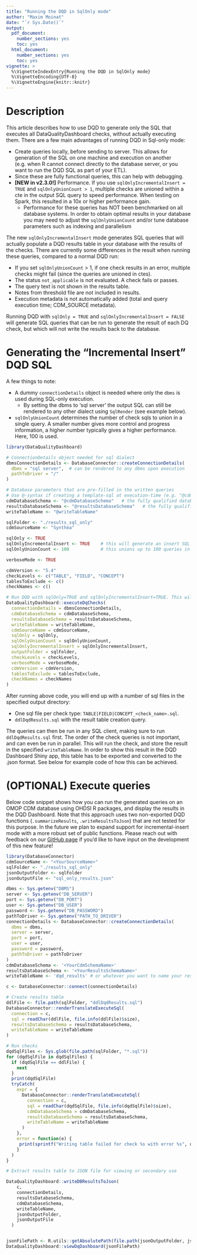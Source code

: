 ```yaml
---
title: "Running the DQD in SqlOnly mode"
author: "Maxim Moinat"
date: "`r Sys.Date()`"
output:
  pdf_document:
    number_sections: yes
    toc: yes
  html_document:
    number_sections: yes
    toc: yes
vignette: >
  %\VignetteIndexEntry{Running the DQD in SqlOnly mode}
  %\VignetteEncoding{UTF-8}
  %\VignetteEngine{knitr::knitr}
---
```


# Description

This article describes how to use DQD to generate only the SQL that executes all DataQualityDashboard checks, without actually executing them.
There are a few main advantages of running DQD in Sql-only mode:

* Create queries locally, before sending to server. This allows for generation of the SQL on one machine and execution on another (e.g. when R cannot connect directly to the database server, or you want to run the DQD SQL as part of your ETL).
* Since these are fully functional queries, this can help with debugging.
* **[NEW in v2.3.0!]** Performance. If you use `sqlOnlyIncrementalInsert = TRUE` and `sqlOnlyUnionCount > 1`, multiple checks are unioned within a cte in the output SQL query to speed performance. When testing on Spark, this resulted in a 10x or higher performance gain.
  - Performance for these queries has NOT been benchmarked on all database systems. In order to obtain optimal results in your database you may need to adjust the `sqlOnlyUnionCount` and/or tune database parameters such as indexing and parallelism

The new `sqlOnlyIncrementalInsert` mode generates SQL queries that will actually populate a DQD results table in your database with the results of the checks.  There are currently some differences in the result when running these queries, compared to a normal DQD run:

* If you set `sqlOnlyUnionCount` > 1, if one check results in an error, multiple checks might fail (since the queries are unioned in ctes).
* The status `not_applicable` is not evaluated. A check fails or passes.
* The query text is not shown in the results table.
* Notes from threshold file are not included in results.
* Execution metadata is not automatically added (total and query execution time; CDM_SOURCE metadata).

Running DQD with `sqlOnly = TRUE` and `sqlOnlyIncrementalInsert = FALSE` will generate SQL queries that can be run to generate the result of each DQ check, but which will not write the results back to the database.

# Generating the "Incremental Insert" DQD SQL
A few things to note:

* A dummy `connectionDetails` object is needed where only the `dbms` is used during SQL-only execution.
  - By setting the dbms to 'sql server' the output SQL can still be rendered to any other dialect using `SqlRender` (see example below). 
* `sqlOnlyUnionCount` determines the number of check sqls to union in a single query. A smaller number gives more control and progress information, a higher number typically gives a higher performance. Here, 100 is used.

```R
library(DataQualityDashboard)

# ConnectionDetails object needed for sql dialect
dbmsConnectionDetails <- DatabaseConnector::createConnectionDetails(
  dbms = "sql server",  # can be rendered to any dbms upon execution
  pathToDriver = "/"
)

# Database parameters that are pre-filled in the written queries
# Use @-syntax if creating a template-sql at execution-time (e.g. "@cdmDatabaseSchema")
cdmDatabaseSchema <- "@cdmDatabaseSchema"   # the fully qualified database schema name of the CDM
resultsDatabaseSchema <- "@resultsDatabaseSchema"   # the fully qualified database schema name of the results schema (that you can write to)
writeTableName <- "@writeTableName"

sqlFolder <- "./results_sql_only"
cdmSourceName <- "Synthea"

sqlOnly <- TRUE
sqlOnlyIncrementalInsert <- TRUE    # this will generate an insert SQL query for each check type that will compute check results and insert them into a database table
sqlOnlyUnionCount <- 100            # this unions up to 100 queries in each insert query

verboseMode <- TRUE

cdmVersion <- "5.4"
checkLevels <- c("TABLE", "FIELD", "CONCEPT")
tablesToExclude <- c()
checkNames <- c()

# Run DQD with sqlOnly=TRUE and sqlOnlyIncrementalInsert=TRUE. This will create a sql file for each check type in the output folder
DataQualityDashboard::executeDqChecks(
  connectionDetails = dbmsConnectionDetails,
  cdmDatabaseSchema = cdmDatabaseSchema,
  resultsDatabaseSchema = resultsDatabaseSchema,
  writeTableName = writeTableName,
  cdmSourceName = cdmSourceName,
  sqlOnly = sqlOnly,
  sqlOnlyUnionCount = sqlOnlyUnionCount,
  sqlOnlyIncrementalInsert = sqlOnlyIncrementalInsert,
  outputFolder = sqlFolder,
  checkLevels = checkLevels,
  verboseMode = verboseMode,
  cdmVersion = cdmVersion,
  tablesToExclude = tablesToExclude,
  checkNames = checkNames
)
```

After running above code, you will end up with a number of sql files in the specified output directory:

* One sql file per check type: `TABLE|FIELD|CONCEPT_<check_name>.sql`.
* `ddlDqdResults.sql` with the result table creation query.

The queries can then be run in any SQL client, making sure to run `ddlDqdResults.sql` first.
The order of the check queries is not important, and can even be run in parallel.
This will run the check, and store the result in the specified `writeTableName`.
In order to show this result in the DQD Dashboard Shiny app, this table has to be exported and converted to the .json format.
See below for example code of how this can be achieved.

# (OPTIONAL) Execute queries
Below code snippet shows how you can run the generated queries on an OMOP CDM database using OHDSI R packages, and display the results in the DQD Dashboard.
Note that this approach uses two non-exported DQD functions (`.summarizeResults`, `.writeResultsToJson`) that are not tested for this purpose. In the future we plan to expand support for incremental-insert mode with a more robust set of public functions.  Please reach out with feedback on our [GitHub page](https://github.com/OHDSI/DataQualityDashboard/issues) if you'd like to have input on the development of this new feature!

```R
library(DatabaseConnector)
cdmSourceName <- "<YourSourceName>"
sqlFolder <- "./results_sql_only"
jsonOutputFolder <- sqlFolder
jsonOutputFile <- "sql_only_results.json"

dbms <- Sys.getenv("DBMS")
server <- Sys.getenv("DB_SERVER")
port <- Sys.getenv("DB_PORT")
user <- Sys.getenv("DB_USER")
password <- Sys.getenv("DB_PASSWORD")
pathToDriver <- Sys.getenv("PATH_TO_DRIVER")
connectionDetails <- DatabaseConnector::createConnectionDetails(
  dbms = dbms,
  server = server,
  port = port,
  user = user,
  password = password,
  pathToDriver = pathToDriver
)
cdmDatabaseSchema <- '<YourCdmSchemaName>'
resultsDatabaseSchema <- '<YourResultsSchemaName>'
writeTableName <- 'dqd_results' # or whatever you want to name your results table

c <- DatabaseConnector::connect(connectionDetails)

# Create results table
ddlFile <- file.path(sqlFolder, "ddlDqdResults.sql")
DatabaseConnector::renderTranslateExecuteSql(
  connection = c,
  sql = readChar(ddlFile, file.info(ddlFile)$size),
  resultsDatabaseSchema = resultsDatabaseSchema,
  writeTableName = writeTableName
)

# Run checks
dqdSqlFiles <- Sys.glob(file.path(sqlFolder, "*.sql"))
for (dqdSqlFile in dqdSqlFiles) {
  if (dqdSqlFile == ddlFile) {
    next
  }
  print(dqdSqlFile)
  tryCatch(
    expr = {
      DatabaseConnector::renderTranslateExecuteSql(
        connection = c,
        sql = readChar(dqdSqlFile, file.info(dqdSqlFile)$size),
        cdmDatabaseSchema = cdmDatabaseSchema,
        resultsDatabaseSchema = resultsDatabaseSchema,
        writeTableName = writeTableName
      )
    },
    error = function(e) {
     print(sprintf("Writing table failed for check %s with error %s", dqdSqlFile, e$message))
    }
  )
}

# Extract results table to JSON file for viewing or secondary use

DataQualityDashboard::writeDBResultsToJson(
    c,
    connectionDetails,
    resultsDatabaseSchema,
    cdmDatabaseSchema,
    writeTableName,
    jsonOutputFolder,
    jsonOutputFile
  )


jsonFilePath <- R.utils::getAbsolutePath(file.path(jsonOutputFolder, jsonOutputFile))
DataQualityDashboard::viewDqDashboard(jsonFilePath)
```
